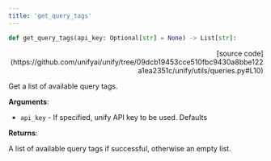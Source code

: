 ```yaml
---
title: 'get_query_tags'
---
```


```python
def get_query_tags(api_key: Optional[str] = None) -> List[str]:
```

<p align="right">[source code](https://github.com/unifyai/unify/tree/09dcb19453cce510fbc9430a8bbe122a1ea2351c/unify/utils/queries.py#L10)</p>

Get a list of available query tags.

**Arguments**:

- `api_key` - If specified, unify API key to be used. Defaults



**Returns**:

A list of available query tags if successful, otherwise an empty list.
